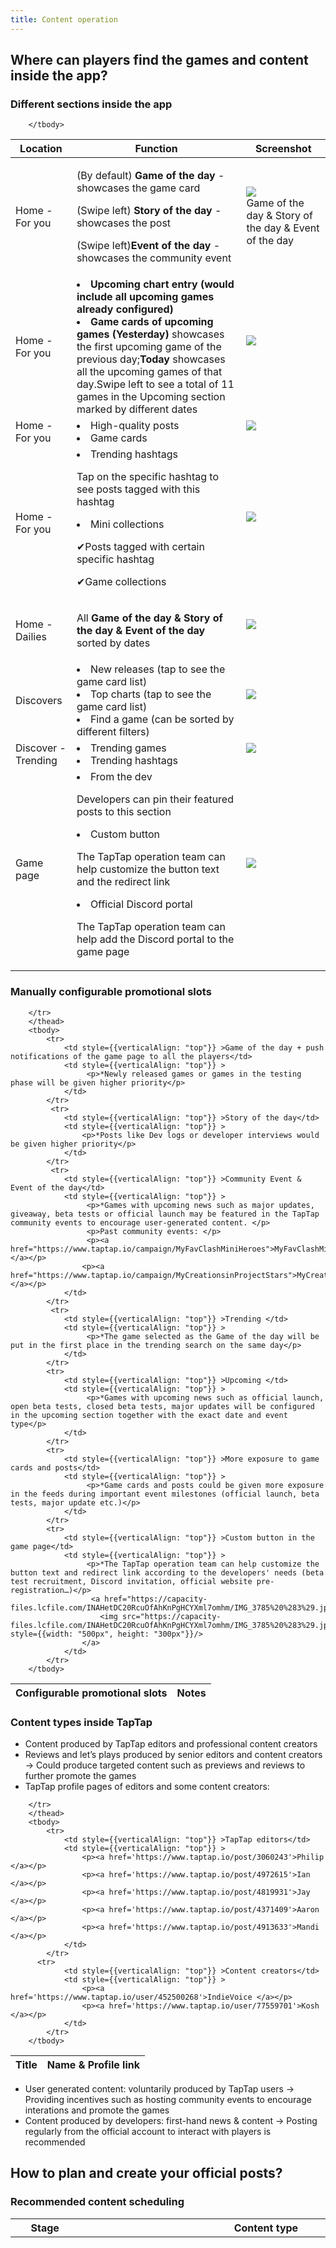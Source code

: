 ```yaml
---
title: Content operation
---
```


## Where can players find the games and content inside the app?

### Different sections inside the app
<table>
 
 <thead>
            <tr>
                <th>Location</th>
                <th>Function </th>
                <th>Screenshot </th>
            </tr>
        </thead>
        <tbody>
            <tr>
                <td style={{verticalAlign: "top"}} >Home - For you</td>
                <td style={{verticalAlign: "top"}} >
                     <p>(By default) <strong>Game of the day </strong> - showcases the game card</p>
                     <p>(Swipe left)  <strong>Story of the day  </strong>- showcases the post</p>
                     <p>(Swipe left)<strong>Event of the day </strong>- showcases the community event</p>
                </td>
                <td style={{verticalAlign: "top"}} >
                    <a href="https://capacity-files.lcfile.com/t5FPex8j8pnwmNMYSaoR1l5txmnDGFT2/IMG_3781.jpg">
                        <img src="https://capacity-files.lcfile.com/t5FPex8j8pnwmNMYSaoR1l5txmnDGFT2/IMG_3781.jpg" style={{width: "400px", height: "300px"}}/>
                    </a><br/>Game of the day & Story of the day & Event of the day<br/>
                </td>
            </tr>
            <tr>
                <td style={{verticalAlign: "top"}} >Home - For you</td>
                <td style={{width: "300px", verticalAlign: "top"}}>
                     <li><strong>Upcoming chart entry (would include all upcoming games already configured) </strong></li>
                     <li><strong>Game cards of upcoming games (Yesterday)</strong> showcases the first upcoming game of the previous day;<strong>Today</strong> showcases all the upcoming games of that day.Swipe left to see a total of 11 games in the Upcoming section marked by different dates</li>
                </td>
                <td style={{verticalAlign: "top"}} >
                    <a href="https://capacity-files.lcfile.com/XTuHTrBLT1p2XrjaIB5NRjvGGjozIVMM/IMG_3754%20%281%29.jpg">
                        <img src="https://capacity-files.lcfile.com/XTuHTrBLT1p2XrjaIB5NRjvGGjozIVMM/IMG_3754%20%281%29.jpg" style={{width: "400px", height: "600px"}}/>
                    </a><br/><br/>
                </td>
            </tr>
             <tr>
                <td style={{verticalAlign: "top"}} >Home - For you</td>
                <td style={{width: "300px",verticalAlign: "top"}}>
                     <li>High-quality posts</li>
                     <li>Game cards</li>
                </td>
                <td style={{verticalAlign: "top"}} >
                    <a href="https://capacity-files.lcfile.com/qAXJO0Q4mpftgP0WNSfIn3VsNAMaMPkQ/%E9%A6%96%E9%A1%B5post%E6%B8%B8%E6%88%8F%E5%8D%A1%E7%89%87%20%281%29.jpg">
                        <img src="https://capacity-files.lcfile.com/qAXJO0Q4mpftgP0WNSfIn3VsNAMaMPkQ/%E9%A6%96%E9%A1%B5post%E6%B8%B8%E6%88%8F%E5%8D%A1%E7%89%87%20%281%29.jpg" style={{width: "400px", height: "400px"}}/>
                    </a><br/><br/>
                </td>
            </tr>
             <tr>
                <td style={{verticalAlign: "top"}} >Home - For you</td>
                <td style={{width: "300px",verticalAlign: "top"}}>
                     <li>Trending hashtags </li>
                     <p>Tap on the specific hashtag to see posts tagged with this hashtag</p>
                     <p>  </p>
                     <p>  </p>
                     <li>Mini collections</li>
                     <p>✔Posts tagged with certain specific hashtag</p>
                     <p>✔Game collections</p>
                </td>
                <td style={{verticalAlign: "top"}} >
                    <a href="https://capacity-files.lcfile.com/Ua3SAasCV1dqxzhnfK3FbIIs4oq7Acnn/IMG_3778%20%281%29.jpg">
                        <img src="https://capacity-files.lcfile.com/Ua3SAasCV1dqxzhnfK3FbIIs4oq7Acnn/IMG_3778%20%281%29.jpg" style={{width: "400px", height: "400px"}}/>
                    </a><br/><br/>
                </td>
            </tr>
             <tr>
                <td style={{verticalAlign: "top"}} >Home - Dailies</td>
                <td style={{width: "300px" ,verticalAlign: "top"}}>
                     <p>All <strong>Game of the day & Story of the day & Event of the day </strong>sorted by dates</p>
                </td>
                <td style={{verticalAlign: "top"}} >
                    <a href="https://capacity-files.lcfile.com/4G7xT44AkeKLaXhMJUtx8gAkD3YiP262/IMG_3759.jpg">
                        <img src="https://capacity-files.lcfile.com/4G7xT44AkeKLaXhMJUtx8gAkD3YiP262/IMG_3759.jpg" style={{width: "300px", height: "400px"}}/>
                    </a><br/><br/>
                </td>
            </tr>
             <tr>
                <td style={{verticalAlign: "top"}} >Discovers</td>
                <td style={{width: "300px",verticalAlign: "top"}}>
                    <li>New releases (tap to see the game card list)</li>
                    <li>Top charts (tap to see the game card list)</li>
                    <li>Find a game (can be sorted by different filters)</li>
                </td>
                <td style={{verticalAlign: "top"}} >
                    <a href="https://capacity-files.lcfile.com/Eda0o8GHUwSWhWtyvaORrN2TSkQUn5zR/IMG_3779.jpg">
                        <img src="https://capacity-files.lcfile.com/Eda0o8GHUwSWhWtyvaORrN2TSkQUn5zR/IMG_3779.jpg" style={{width: "400px", height: "300px"}}/>
                    </a><br/><br/>
                </td>
            </tr>
             <tr>
                <td style={{verticalAlign: "top"}} >Discover - Trending</td>
                <td style={{width: "300px",verticalAlign: "top"}}>
                    <li>Trending games</li>
                    <li>Trending hashtags</li>
                </td>
                <td style={{verticalAlign: "top"}} >
                    <a href="https://capacity-files.lcfile.com/1OAkR3iL9bYVL10SBOsMVnJtJEDtVMRF/trending%20%282%29.jpg">
                        <img src="https://capacity-files.lcfile.com/1OAkR3iL9bYVL10SBOsMVnJtJEDtVMRF/trending%20%282%29.jpg" style={{width: "400px", height: "300px"}}/>
                    </a><br/><br/>
                </td>
            </tr>
             <tr>
                <td style={{verticalAlign: "top"}} >Game page</td>
                <td style={{width: "300px", verticalAlign: "top"}}>
                    <li>From the dev</li>
                    <p>Developers can pin their featured posts to this section</p>
                    <li>Custom button</li>
                    <p>The TapTap operation team can help customize the button text and the redirect link</p>
                    <li>Official Discord portal</li>
                    <p>The TapTap operation team can help add the Discord portal to the game page</p>
                </td>
                <td style={{verticalAlign: "top"}} >
                    <a href="https://capacity-files.lcfile.com/3bz3p7CavuEASmM2hSLYfgN5nSnYPExo/IMG_3785%20%282%29.jpg">
                        <img src="https://capacity-files.lcfile.com/3bz3p7CavuEASmM2hSLYfgN5nSnYPExo/IMG_3785%20%282%29.jpg" style={{width: "400px", height: "300px"}}/>
                    </a><br/><br/>
                </td>
            </tr>
            
        </tbody>
</table>

### Manually configurable promotional slots
 <table>
 <thead>
        <tr>
                <th>Configurable promotional slots</th>
                <th>Notes </th>
               
        </tr>
        </thead>
        <tbody>
            <tr>
                <td style={{verticalAlign: "top"}} >Game of the day + push notifications of the game page to all the players</td>
                <td style={{verticalAlign: "top"}} >
                     <p>*Newly released games or games in the testing phase will be given higher priority</p>
                </td>
            </tr>
             <tr>
                <td style={{verticalAlign: "top"}} >Story of the day</td>
                <td style={{verticalAlign: "top"}} >
                    <p>*Posts like Dev logs or developer interviews would be given higher priority</p>
                </td>
            </tr>
             <tr>
                <td style={{verticalAlign: "top"}} >Community Event & Event of the day</td>
                <td style={{verticalAlign: "top"}} >
                     <p>*Games with upcoming news such as major updates, giveaway, beta tests or official launch may be featured in the TapTap community events to encourage user-generated content. </p>
                     <p>Past community events: </p>
                     <p><a  href="https://www.taptap.io/campaign/MyFavClashMiniHeroes">MyFavClashMiniHeroes </a></p>
                    <p><a  href="https://www.taptap.io/campaign/MyCreationsinProjectStars">MyCreationsinProjectStars </a></p>
                </td>
            </tr>
             <tr>
                <td style={{verticalAlign: "top"}} >Trending </td>
                <td style={{verticalAlign: "top"}} >
                     <p>*The game selected as the Game of the day will be put in the first place in the trending search on the same day</p>
                </td>
            </tr>
            <tr>
                <td style={{verticalAlign: "top"}} >Upcoming </td>
                <td style={{verticalAlign: "top"}} >
                     <p>*Games with upcoming news such as official launch, open beta tests, closed beta tests, major updates will be configured in the upcoming section together with the exact date and event type</p>
                </td>
            </tr>
            <tr>
                <td style={{verticalAlign: "top"}} >More exposure to game cards and posts</td>
                <td style={{verticalAlign: "top"}} >
                     <p>*Game cards and posts could be given more exposure in the feeds during important event milestones (official launch, beta tests, major update etc.)</p>
                </td>
            </tr>
            <tr>
                <td style={{verticalAlign: "top"}} >Custom button in the game page</td>
                <td style={{verticalAlign: "top"}} >
                     <p>*The TapTap operation team can help customize the button text and redirect link according to the developers' needs (beta test recruitment, Discord invitation, official website pre-registration…)</p>
                      <a href="https://capacity-files.lcfile.com/INAHetDC20RcuOfAhKnPgHCYXml7omhm/IMG_3785%20%283%29.jpg">
                        <img src="https://capacity-files.lcfile.com/INAHetDC20RcuOfAhKnPgHCYXml7omhm/IMG_3785%20%283%29.jpg" style={{width: "500px", height: "300px"}}/>
                    </a>
                </td>
            </tr>
        </tbody>
</table>

### Content types inside TapTap
- Content produced by TapTap editors and professional content creators
 - Reviews and let’s plays produced by senior editors and content creators → Could produce targeted content such as previews and reviews to further promote the games
 - TapTap profile pages of editors and some content creators:

<table>
 <thead>
        <tr>
                <th>Title</th>
                <th>Name & Profile link </th>
               
        </tr>
        </thead>
        <tbody>
            <tr>
                <td style={{verticalAlign: "top"}} >TapTap editors</td>
                <td style={{verticalAlign: "top"}} >
                    <p><a href='https://www.taptap.io/post/3060243'>Philip </a></p>
                    <p><a href='https://www.taptap.io/post/4972615'>Ian </a></p>
                    <p><a href='https://www.taptap.io/post/4819931'>Jay </a></p>
                    <p><a href='https://www.taptap.io/post/4371409'>Aaron </a></p>
                    <p><a href='https://www.taptap.io/post/4913633'>Mandi </a></p>
                </td>
            </tr>
          <tr>
                <td style={{verticalAlign: "top"}} >Content creators</td>
                <td style={{verticalAlign: "top"}} >
                    <p><a href='https://www.taptap.io/user/452500268'>IndieVoice </a></p>
                    <p><a href='https://www.taptap.io/user/77559701'>Kosh </a></p>
                </td>
            </tr>
        </tbody>
</table>

- User generated content: voluntarily produced by TapTap users → Providing incentives such as hosting community events to encourage interations and promote the games
- Content produced by developers: first-hand news & content → Posting regularly from the official account to interact with players is recommended

## How to plan and create your official posts?

### Recommended content scheduling

<table>
    <thead>
        <tr>
            <th>Stage</th>
            <th>Content type</th>
            <th>Examples</th>
        </tr>
    </thead>
    <tbody>
        <tr>
            <td style={{verticalAlign: "top"}}>Onboarding</td>
            <td style={{verticalAlign: "top"}} >
                <p>Dev say hi</p>
                <li>Brief introduction of the game and the development team</li>
                <li>Brief introduction of future roadmaps (for upcoming games)</li>
                <li>Call to action: To direct players to follow the official account and pre-register for the game on TapTap</li>
            </td>
            <td style={{verticalAlign: "top"}} >
                <p><a href='https://www.taptap.io/post/1534560'>Dungeons of Dreadrock</a></p>
                <li>309 words, moderate length</li>
                <li>The post is genuine, down-to-earth, and has unique and distinctive content (such as the original intention behind making DoD, the challenges faced, and expressing gratitude to the players)</li>
                <li>The post resonates with the players and the official team also actively responded and engaged with comments in the comment section</li>
                <p><a href='https://www.taptap.io/post/2916478'>Bravery and Greed</a></p>
                <li>821 words, slightly long</li>
                <li>Video + graphics and text, making it easier for players to obtain more game-related information</li>
                <li>The overall tone is relaxed and easy-going, not from the perspective of a certain company, but from a personal perspective</li>
                <li>Could simplify the first half and focus on the game-related content in the second half of the article</li>
                <p><a href='https://www.taptap.io/post/3636925'>Truck World: Australia</a></p>
                <li>358 words, moderate length</li>
                <li>It's written more from an official perspective, and unlike the first two posts, it focuses mainly on the introduction of game mechanics and the future plans for the demo and full version release, since the game has not been launched yet</li>
            </td>
        </tr>
        <tr>
            <td  style={{verticalAlign: "top"}} rowspan="5">Warm-up</td>
            <td style={{verticalAlign: "top"}} >
                <p>Devlog</p>
                <li>For indie games, developers can talk about the motivation or source of inspiration, interesting behind-the-scenes stories, and character or gameplay designs. The general tone should be friendly and approachable</li>
            </td>
            <td style={{verticalAlign: "top"}} >
                <p><a href='https://www.taptap.io/post/5191015'>Fake Future</a></p>
                <li>387 words, moderate length</li>
                <li>The theme is clear, focusing on the game's art style</li>
                <li>Written from a developer's personal perspective, and the tone is light-hearted and relatable</li>
                <p><a href='https://www.taptap.io/post/1607554'>Settlement Survival</a></p>
                <li>253 words, moderate length</li>
                <li>The post mainly focuses on the potential changes that the port from PC to mobile may bring</li>
                <li>The post is written by the publisher, but it is still written from the perspective of the game developer</li>
                <p><a href='https://www.taptap.io/post/4419069'>Revival: Recolonization </a></p>
                <li>303 words, moderate length</li>
                <li>The post focuses on the latest development updates with the players</li>
            </td>
        </tr>
        <tr>
            <td style={{verticalAlign: "top"}} >
                <p>Preview or warm-up for major milestones (launch/beta/update). Should include: </p>
                <li>Important information related to the event (date, event type, and region)</li>
                <li>Brief introduction of the game</li>
                <li><strong>Preview videos (trailer/gameplay) - recommended</strong></li>
            </td>
            <td style={{verticalAlign: "top"}} >
                <p><a href='https://www.taptap.io/post/4610301'>Settlement Survival</a></p>
                <p><a href='https://www.taptap.io/post/4660121'>Undawn </a></p>
                <p><a href='https://www.taptap.io/post/4473517'>Arena Breakout </a></p>
            </td>
        </tr>
        <tr>
            <td style={{verticalAlign: "top"}} >
                <p>Latest news/introduction </p>
                <li>Background story introduction</li>
                <li>Main character first reveal</li>
                <li>Gameplay introduction & video showcase</li>
            </td>
            <td style={{verticalAlign: "top"}} >
                <p><a href='https://www.taptap.io/post/1418239'>Otaku’s Adventure</a></p>
                <p><a href='https://www.taptap.io/post/4746843'>Undawn </a></p>
            </td>
        </tr>
        <tr>
            <td style={{verticalAlign: "top"}} >
                <p>Giveaways</p>
                <li>Community events</li>
            </td>
            <td style={{verticalAlign: "top"}} >
                <p><a href='https://www.taptap.io/post/1392392'>Otaku’s Adventure</a></p>
                <p><a href='https://www.taptap.io/post/4804333'>Ace Racer </a></p>
            </td>
        </tr>
        <tr>
            <td style={{verticalAlign: "top"}} >
                <p>FAQ</p>
                <li>A list of frequently asked questions to provide players with important information</li>
            </td>
            <td style={{verticalAlign: "top"}} >
                <p><a href='https://www.taptap.io/post/4739904'>Settlement Survival</a></p>
            </td>
        </tr>
         <tr>
            <td style={{verticalAlign: "top"}} rowspan="4">After the official release/beta test/major updates</td>
            <td style={{verticalAlign: "top"}} >
                <p>Official announcement post</p>
                <li>Emphasize key messages: time/event type/regions</li>
                 <li>Promotional videos/key visuals/screenshots</li>
                  <li>Brief introduction of the game</li>
            </td>
            <td style={{verticalAlign: "top"}} >
                <p><a href='https://www.taptap.io/post/4804482'>Ace Racer</a></p>
                 <p><a href='https://www.taptap.io/post/5002702'>Life Makeover</a></p>
                <p><a href='https://www.taptap.io/post/1553892'>Settlement Survival </a></p>
            </td>
        </tr>
        <tr>
            <td style={{verticalAlign: "top"}} >
                <p>Guides/Walkthroughs</p>
                
            </td>
            <td style={{verticalAlign: "top"}} >
                <p><a href='https://www.taptap.io/post/1487566'>Otaku’s Adventure</a></p>
            </td>
        </tr>
         <tr>
            <td style={{verticalAlign: "top"}} >
                <p>Community events</p>
                <li>Giveaways</li>
                <li>Call for content submissions </li>
            </td>
            <td style={{verticalAlign: "top"}} >
                <p><a href='https://www.taptap.io/post/4685023'>Settlement Survival community event:Share your best settlement</a></p>
                <p><a href='https://www.taptap.io/campaign/MyCreationsinProjectStars'>Project Stars community event:My reations in Project Stars</a></p>
            </td>
        </tr>
         <tr>
            <td style={{verticalAlign: "top"}} >
                <p>In the case of beta tests (OBT & CBT), it’s recommended that the developers could send out another annoucement after the beta test ends, and pin it to <strong>From the dev</strong>, in order to inform players of this information</p>
            </td>
            <td style={{verticalAlign: "top"}} >
            </td>
        </tr>
    </tbody>
</table>

### Content production & posting guidelines

- **Suggested format and length**:An article that contains a video (to increase conversion)/key visuals or screenshots + texts. The post should include the key information needed and the suggested length is between 250 - 350 words

- **Things to check before sending out the post [!important]**:
    - *Whether a game has been “mentioned” in the post*:
      - There is a **Mentioned games** section on the right-hand sidebar of the post editor. At least one game needs to be added (usually the game to be promoted), otherwise, it will not be distributed in the home feeds and will not appear on the game page of relevant games. The game cards inserted in the post will be automatically synchronized here
    - *Whether the post status is **Public** *: 
      - The post's status should be **Public** in the **Visibility** section at the bottom right. If it is **Unlisted or Private**, it will not be distributed normally in feeds (players will still be able to see the Unlisted post via the link or in the writer’s personal profile, but will not see it elsewhere in the app)
    - *Whether the post has a **thumbnail** *: 
      - At least one image should be added to the post (if the post contains a video, then don’t forget to upload the video cover) to function as the post thumbnail
- **Post title**: 
  - The post title should include the game name, event type, and event time to help players quickly grasp the key message. Developers could also add a word or two on the game's most typical feature (Zombie shooter xxx; indie puzzle game xxx etc.) to the title
  - e.g. 

    Fortnite new season update coming on Apr xx!

    Madtale | Closed beta test available now!

    Text-based puzzle game CaseCracker coming to TapTap on xxx!
- **Call to action**:
    - Invite players to take the desired action (pre-register/join the official Discord server/participate in the beta test etc.) both at the beginning and the end of the post to emphasize its importance
- **A Brief introduction of the game**: 
    - Usually in one or two sentences about the general features and gameplay style of the game at the beginning of the post to help players know what the game is like
    -  e.g. 
    
    Life Makeover is a limitless dress-up and social simulation game where you can create your very own avatar, customize dress-up and makeup, design one-and-only garment by yourself, build your dream house and chill with your besties!

- **Images & gifs**:
    - It’s recommended to add some key visuals, gifs or screenshots to the post to make it more accessible
- **Insert game cards**:
    - It’s also recommended to insert the game card at the very beginning of the post for players to download/pre-register for the game directly, or to jump to the game description page for more details. Multiple games (no more than 20) can be added to the post and these selected games will also show up in the **Mentioned games** section



<table>
 
 
        <tbody>
            <tr>
               
                <td style={{verticalAlign: "top"}} >
                      <a href="https://capacity-files.lcfile.com/2bTgolTt6APRaQliVuyVVuzCd4d1lyGg/image-20230406-093447.png">
                        <img src="https://capacity-files.lcfile.com/2bTgolTt6APRaQliVuyVVuzCd4d1lyGg/image-20230406-093447.png" style={{width: "400px", height: "300px"}}/>
                    </a><br/><p>Use this function to add game cards to the post</p><br/>
                    
                </td>
                <td style={{verticalAlign: "top"}} >
                    <a href="https://capacity-files.lcfile.com/KYycn5RXQdB0dPd7B2bbEkeLAotDB5DN/image-20230406-093646.png">
                        <img src="https://capacity-files.lcfile.com/KYycn5RXQdB0dPd7B2bbEkeLAotDB5DN/image-20230406-093646.png" style={{width: "400px", height: "300px"}}/>
                    </a><br/><p>Search for the game name</p><br/>
                    <a href="https://capacity-files.lcfile.com/ebJzDk49P6UEY2NtEcJwsyy6YHk7pd1u/image-20230406-093703.png">
                        <img src="https://capacity-files.lcfile.com/ebJzDk49P6UEY2NtEcJwsyy6YHk7pd1u/image-20230406-093703.png" style={{width: "400px", height: "300px"}}/>
                    </a><br/><p>Game card preview</p><br/>
                </td>
            </tr>
          
        </tbody>
</table>

- **Video**
1. Upload the video directly (recommended). Please don’t forget to upload a video cover as well

2. Insert a YouTube link of the video (not recommended). Please insert the link and choose [Display as card], so that players can directly watch the video on TapTap without jumping to external websites
<table>
        <tbody>
            <tr>
               
                <td style={{verticalAlign: "top"}} >
                      <a href="https://capacity-files.lcfile.com/ezlXjmEXtvmJ8t4xkzp0OvRW2bMPbCbO/image-20230406-092906.png">
                        <img src="https://capacity-files.lcfile.com/ezlXjmEXtvmJ8t4xkzp0OvRW2bMPbCbO/image-20230406-092906.png" style={{width: "400px", height: "300px"}}/>
                    </a><br/><p>Display as card</p><br/>
                    
                </td>
                <td style={{verticalAlign: "top"}} >
                    <a href="https://capacity-files.lcfile.com/K89YzQ9b1y5O0kgnCMlIkbcTJQcdwhh8/image-20230406-092923.png">
                        <img src="https://capacity-files.lcfile.com/K89YzQ9b1y5O0kgnCMlIkbcTJQcdwhh8/image-20230406-092923.png" style={{width: "400px", height: "300px"}}/>
                    </a><br/><p>YouTube video preview</p><br/>
                </td>
            </tr>
        </tbody>
</table>
- **Discord invitation link**

  Please put the invitation link at the beginning of the post if you wanna specifically invite more players to join the official Discord server. Please choose [Display as card] for the link as well

<table>
        <tbody>
            <tr>
               
                <td style={{verticalAlign: "top"}} >
                      <a href="https://capacity-files.lcfile.com/ezlXjmEXtvmJ8t4xkzp0OvRW2bMPbCbO/image-20230406-092906.png">
                        <img src="https://capacity-files.lcfile.com/ezlXjmEXtvmJ8t4xkzp0OvRW2bMPbCbO/image-20230406-092906.png" style={{width: "400px", height: "300px"}}/>
                    </a><br/><p>Display as card</p><br/>
                    
                </td>
                <td style={{verticalAlign: "top"}} >
                    <a href="https://capacity-files.lcfile.com/dcnaDTldYOuoyhKfVa7NFXHM95NoqcRx/image-20230406-092436.png">
                        <img src="https://capacity-files.lcfile.com/dcnaDTldYOuoyhKfVa7NFXHM95NoqcRx/image-20230406-092436.png" style={{width: "400px", height: "300px"}}/>
                    </a><br/><p>Preview</p><br/>
                </td>
            </tr>
        </tbody>
</table>

- **Hashtags**

  Relevant hashtags can be found and added in the **Tags** section on the right-hand sidebar (check this to see all the hashtags currently in use). Appropriate hashtags can help distribute the post to more players

![](https://capacity-files.lcfile.com/3V6YHDRzLvhk865rgvpW0TQDa5kuzs45/image-20230419-033426.png)
- **Schedule the post**

  Use the **Schedule** function to publish the post at the designated time
   
![](https://capacity-files.lcfile.com/RDhj2erRMJkBRO3mgdWH0NrTRWzJNdvX/image-20230419-032447.png)

### How to better promote the game to more players
- **Plan the community posts properly**
    - Schedule the appropriate content according to the corresponding stages: [First reveal] - [Warm-up] - [Offically online], in order to accumulate pre-registrations and attention through constant content exposure
    - Please contact the TapTap BD team or operation team in advance in terms of important milestones to apply for promotional slots on TapTap

- **Developers can use the following functions to better manage the game page**

    - *Add new moderators*:

       New moderators can be added using the **Admin tools** by the admin of this game. [Webpage version of the game page] - [**Admin tools** on the right-hand sidebar] - [Authority management]  
    
    
    - *Pin important official posts to **From the dev** as featured posts*:     

        [Webpage version of the game page] - [**Admin tools** on the right-hand sidebar] - [Posts] - [Use the post ID to search for the post] - [Pin the post]    

    - *Push notifications in **Developer Center** (an effective approach to inform players interested in the game of the latest game news)*:

        - Developers can **push 1 post to all the players who have followed the game** (players who have pre-registered for/downloaded/wanted the game)

        - [Developer Center] - [Game Operations] - [Push Notification of Official Posts] - [New posts to push]

    - *The forum on the webpage version can also be managed via the **Admin tools**. Developers can pin revelant hashtags as filters and add useful links in the sidebar*:

        - **Pin hashtag**: [Webpage version of the game page] - [**Admin tools** on the right-hand sidebar] - [Manage pinned hashtags] - [Pin hashtag]

        - **Add useful links**: [Webpage version of the game page] - [**Admin tools** on the right-hand sidebar] - [Manage useful links] - [Add new links]

<table>
        <tbody>
            <tr>
               
                <td style={{verticalAlign: "top"}} >
                      <a href="https://capacity-files.lcfile.com/iLMbrWdjpFrYl4Wazxb5eRlN8gvyOM35/IMG_4101.jpg">
                        <img src="https://capacity-files.lcfile.com/iLMbrWdjpFrYl4Wazxb5eRlN8gvyOM35/IMG_4101.jpg" style={{width: "400px", height: "600px"}}/>
                    </a><br/><p> From the dev</p><br/>
                      <a href="https://capacity-files.lcfile.com/cYxcIfzjvHBK72F12srtPQ0SKunWSxQ2/image-20230508-064116.png">
                        <img src="https://capacity-files.lcfile.com/cYxcIfzjvHBK72F12srtPQ0SKunWSxQ2/image-20230508-064116.png" style={{width: "600px", height: "200px"}}/>
                    </a><br/><p>Push notifications</p><br/>
                    
                </td>
                <td style={{verticalAlign: "top"}} >
                    <a href="https://capacity-files.lcfile.com/SamflkeIGAq2fL4wxVuwFrYxWKfsR2Lr/image-20230508-064246.png">
                        <img src="https://capacity-files.lcfile.com/SamflkeIGAq2fL4wxVuwFrYxWKfsR2Lr/image-20230508-064246.png" style={{width: "600px", height: "200px"}}/>
                    </a><br/><p>Admin tools </p><br/>
                      <a href="https://capacity-files.lcfile.com/t5azX6kOb4lNziy9PnRNoMPfSLDM80zL/image-20230420-122912.png">
                        <img src="https://capacity-files.lcfile.com/t5azX6kOb4lNziy9PnRNoMPfSLDM80zL/image-20230420-122912.png" style={{width: "400px", height: "300px"}}/>
                    </a><br/><p>Hashtags and useful links in the game forum on the webpage version</p><br/>
                </td>
            </tr>
        </tbody>
</table>

### Active interactions with players

When responding to player reviews, it's important to be genuine and respectful. You should always make an effort to communicate with players in a calm and friendly manner, without being dismissive or indifferent. Honest and sincere communication can help players feel more secure.

One thing to avoid is copying and pasting responses, as this can come across as impersonal and insincere. Instead, take the time to craft thoughtful and personalized responses that show you're engaged with the player's feedback.

If you come across a long or negative review, it's important to respond in a timely manner and in a way that demonstrates your willingness to listen and address any issues raised. Responding to reviews can help build a positive image for your brand, and official responses will be given priority placement under player comments, making it more likely that subsequent players will see and engage with your message.


